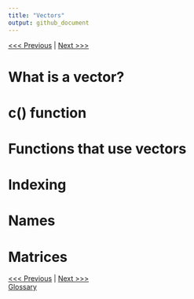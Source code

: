 ```yaml
---
title: "Vectors"
output: github_document
---
```


[<<< Previous](03-objects.md) | [Next >>>](05-data-types.md)   

# What is a vector?

# c() function

# Functions that use vectors

# Indexing

# Names

# Matrices

[<<< Previous](03-objects.md) | [Next >>>](05-data-types.md)   
[Glossary](glossary.md)